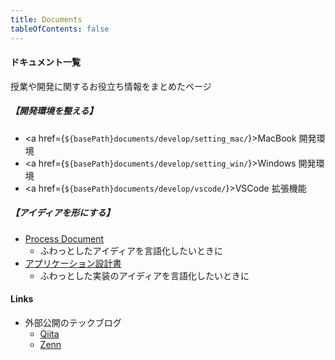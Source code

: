 ```yaml
---
title: Documents
tableOfContents: false
---
```



#### ドキュメント一覧

授業や開発に関するお役立ち情報をまとめたページ

##### 【開発環境を整える】

- <a href={`${basePath}documents/develop/setting_mac/`}>MacBook 開発環境</a>
- <a href={`${basePath}documents/develop/setting_win/`}>Windows 開発環境</a>
- <a href={`${basePath}documents/develop/vscode/`}>VSCode 拡張機能</a>

##### 【アイディアを形にする】

- [Process Document](https://docs.google.com/document/d/1IXS1rqjYjRZYrJzh46BXmu1oSnVQwLAERZ-KrZCXh1Y/edit?usp=drive_link)
  - ふわっとしたアイディアを言語化したいときに
- [アプリケーション設計書](https://docs.google.com/document/d/1zfFOMnAQAyRRVFpOTehJdTmOSfu3OQqjGLniSHl7PHc/edit?usp=drive_link)
  - ふわっとした実装のアイディアを言語化したいときに

#### Links

- 外部公開のテックブログ
  - [Qiita](https://qiita.com/_kenken82)
  - [Zenn](https://zenn.dev/kenken82)
